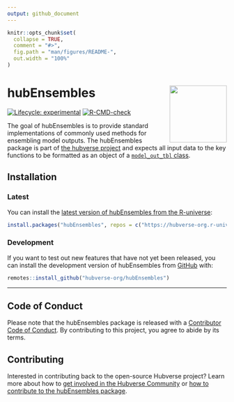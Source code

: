 ```yaml
---
output: github_document
---
```


<!-- README.md is generated from README.Rmd. Please edit that file -->

```r
knitr::opts_chunk$set(
  collapse = TRUE,
  comment = "#>",
  fig.path = "man/figures/README-",
  out.width = "100%"
)
```

# hubEnsembles <img src="man/figures/logo.png" align="right" height="131" alt="" />

<!-- badges: start -->

[![Lifecycle: experimental](https://img.shields.io/badge/lifecycle-experimental-orange.svg)](https://lifecycle.r-lib.org/articles/stages.html#experimental)
[![R-CMD-check](https://github.com/hubverse-org/hubEnsembles/actions/workflows/R-CMD-check.yaml/badge.svg)](https://github.com/hubverse-org/hubEnsembles/actions/workflows/R-CMD-check.yaml)

<!-- badges: end -->

The goal of hubEnsembles is to provide standard implementations of commonly used methods for ensembling model outputs. The hubEnsembles package is part of [the hubverse project](https://hubverse.io/en/latest/) and expects all input data to the key functions to be formatted as an object of a [`model_out_tbl` class](https://hubverse-org.github.io/hubUtils/reference/as_model_out_tbl.html).

## Installation

### Latest

You can install the [latest version of hubEnsembles from the R-universe](https://hubverse-org.r-universe.dev/hubAdmin):

```r
install.packages("hubEnsembles", repos = c("https://hubverse-org.r-universe.dev", "https://cloud.r-project.org"))
```

### Development

If you want to test out new features that have not yet been released, you can install the development version of hubEnsembles from [GitHub](https://github.com/) with:

```r
remotes::install_github("hubverse-org/hubEnsembles")
```


***

## Code of Conduct

Please note that the hubEnsembles package is released with a [Contributor Code of Conduct](https://hubverse-org.github.io/hubEnsembles/CODE_OF_CONDUCT.html). By contributing to this project, you agree to abide by its terms.

## Contributing

Interested in contributing back to the open-source Hubverse project?
Learn more about how to [get involved in the Hubverse Community](https://hubverse.io/en/latest/overview/contribute.html) or [how to contribute to the hubEnsembles package](https://hubverse-org.github.io/hubEnsembles/CONTRIBUTING.html).


